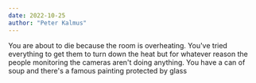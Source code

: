 ```yaml
---
date: 2022-10-25
author: "Peter Kalmus"
---
```


You are about to die because the room is overheating. You've tried everything to get them to turn down the heat but for whatever reason the people monitoring the cameras aren't doing anything. You have a can of soup and there's a famous painting protected by glass

